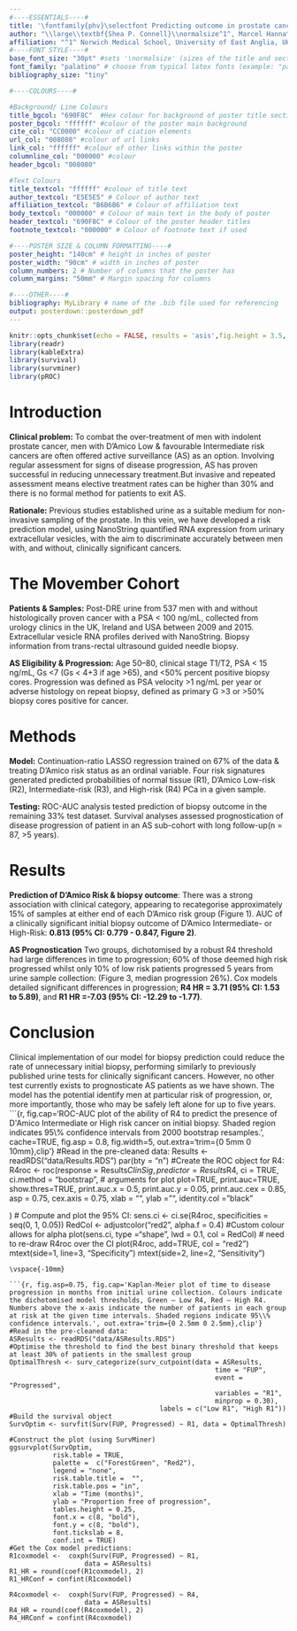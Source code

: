 ```yaml
---
#----ESSENTIALS----#
title: '\fontfamily{phv}\selectfont Predicting outcome in prostate cancer patients using a multi-signature risk classifier, derived from urinary extracellular vesicles'
author: "\\large\\textbf{Shea P. Connell}\\normalsize^1^, Marcel Hanna^1^, Frank McCarthy^2^, Rachel Hurst^1^, Helen Curley^1^, Martyn Webb^1^, Helen Walker^3^, Rob Mills^3^, Richard Y. Ball^3^, Martin G. Sanda^4^, Kathryn L. Pellegrini^4^, Dattatraya Patil^4^, Antoinette S. Perry^5^, Jack Schalken^6^, Hardev Pandha^7^, Hayley Whitaker^8^, Nening Dennis^2^, Christine Stuttle^2^, Ian G. Mills^9,10,11^, Ingrid Guldvik^10^, The Movember GAP1 Urine Biomarker Consortium, Chris Parker^2,12^, Jeremy Clark^1^, Daniel S. Brewer^1,13^, Colin S. Cooper^1^"
affiliation: "^1^ Norwich Medical School, University of East Anglia, UK; ^2^ The Institute of Cancer Research, UK; ^3^ Norfolk and Norwich University Hospitals NHS Foundation Trust, UK; ^4^ Department of Urology, Winship Cancer Institute, Emory University School of Medicine, USA; ^5^ Cancer Biology and Therapeutics Laboratory, School of Biology and Environmental Science, Conway Institute, University College Dublin, Ireland; ^6^ Nijmegen Medical Centre, Radboud University Medical Centre, The Netherlands; ^7^ Faculty of Health and Medical Sciences, The University of Surrey, UK; ^8^ Molecular Diagnostics and Therapeutics Group, University College London, UK; ^9^ School of Medicine, Dentistry and Biomedical Sciences, Institute for Health Sciences, Centre for Cancer Research and Cell Biology, Queen's University Belfast, UK; ^10^ Centre for Molecular Medicine, University of Oslo, Norway; ^11^ Nuffield Department of Surgical Sciences, University of Oxford, UK; ^12^ The Royal Marsden Hospital, Sutton, UK; ^13^ The Earlham Institute, Norwich Research Park, UK"
#----FONT STYLE----#
base_font_size: "30pt" #sets '\normalsize' (sizes of the title and sections headings will adjust based on it)
font_family: "palatino" # choose from typical latex fonts (example: "palatino")
bibliography_size: "tiny"

#----COLOURS----#

#Background/ Line Colours
title_bgcol: "690F8C"  #Hex colour for background of poster title section (default is blue)
poster_bgcol: "ffffff" #colour of the poster main background
cite_col: "CC0000" #colour of ciation elements
url_col: "008080" #colour of url links
link_col: "ffffff" #colour of other links within the poster
columnline_col: "000000" #colour 
header_bgcol: "008080"

#Text Colours
title_textcol: "ffffff" #colour of title text
author_textcol: "E5E5E5" # Colour of author text
affiliation_textcol: "B6B6B6" # Colour of affiliation text
body_textcol: "000000" # Colour of main text in the body of poster
header_textcol: "690F8C" # Colour of the poster header titles
footnote_textcol: "000000" # Colour of footnote text if used

#----POSTER SIZE & COLUMN FORMATTING----#
poster_height: "140cm" # height in inches of poster
poster_width: "90cm" # width in inches of poster
column_numbers: 2 # Number of columns that the poster has
column_margins: "50mm" # Margin spacing for columns

#----OTHER----#
bibliography: MyLibrary # name of the .bib file used for referencing
output: posterdown::posterdown_pdf
---
```


```r
knitr::opts_chunk$set(echo = FALSE, results = 'asis',fig.height = 3.5, fig.width = 4.5, out.width = "100%", warning = FALSE, fig.align = 'center', message = FALSE, dev='cairo_pdf')
library(readr)
library(kableExtra)
library(survival)
library(survminer)
library(pROC)
```
<!--- Define a bunch of colours to be used in the Quick Read box -->
\begin{figure}
\definecolor{bordercolour}{HTML}{DCDCDC}
\definecolor{titleColour}{HTML}{252525}
\definecolor{myframecolour}{HTML}{690F8C}
\mdfsetup{frametitlealignment=\center,
          frametitlefont=\fontfamily{ppl}\selectfont,
          frametitlefont=\huge,
          frametitlebackgroundcolor=bordercolour,
          frametitlefontcolor = titleColour,
          linecolor=black,
          linewidth=5pt}
\begin{mdframed}[backgroundcolor = myframecolour,
                  font = \fontfamily{ppl}\selectfont,
                  fontcolor = white, 
                  roundcorner = 20pt, 
                  innerleftmargin = 30pt,
                  innerrightmargin = 30pt,
                  frametitle={\textbf{Quick Read}}]

\Large\textbf{Question: }\large Can a non-invasive single-sample urine test reveal \textbf{both diagnostic \& prognostic information about 537 prostate cancer patients}, utilising extracellular vesicle-derived RNA expression patterns?\bigskip\\
\Large\textbf{Findings: }\large A robust, four-risk-signature model identified two groups with differing rates of treatment intervention in active surveillance use (\textbf{High Risk HR = 3.7, Low Risk HR = -7.0}) \& predicted initial biopsy outcome (\textbf{AUC = 0.81})\bigskip\\
\Large\textbf{Impact: }\large Clinical implementation of this model has the potential to \textbf{avoid the unnecessary initial biopsy of men} \& the repeated, invasive follow-up of men on active surveillance with indolent prostate cancer could be drastically reduced, or \textbf{provide a means for exiting surveillance altogether}. 
\end{mdframed}
\end{figure}
\vspace{-45mm}

# Introduction
\vspace{-7.5mm}
**Clinical problem:** To combat the over-treatment of men with indolent prostate cancer, men with D'Amico Low & favourable Intermediate risk cancers are often offered active surveillance (AS) as an option^\cite{Selvadurai2013}^. Involving regular assessment for signs of disease progression, AS has proven successful in reducing unnecessary treatment.But invasive and repeated assessment means elective treatment rates can be higher than 30%^\cite{Hamdy2016}^ and there is no formal method for patients to exit  AS. 

**Rationale:** Previous studies established urine as a suitable medium for non-invasive sampling of the prostate^\cite{McKiernan2016b,Tomlins2016a,Donovan2015,VanNeste2016}^. In this vein, we have developed a risk prediction model, using NanoString quantified RNA expression from urinary extracellular vesicles, with the aim to discriminate accurately between men with, and without, clinically significant cancers. 
\vspace{-28.5mm} 

# The Movember Cohort
\vspace{-7.5mm}
  **Patients \& Samples:** Post-DRE urine from 537 men with and without histologically proven cancer with a PSA < 100 ng/mL, collected from urology clinics in the UK, Ireland and USA between 2009 and 2015. Extracellular vesicle RNA profiles derived with NanoString. Biopsy information from trans-rectal ultrasound guided needle biopsy.  

  **AS Eligibility \& Progression:** Age 50–80, clinical stage T1/T2, PSA < 15 ng/mL, Gs <7 (Gs < 4+3 if age >65), and <50% percent positive biopsy cores. Progression was defined as PSA velocity >1 ng/mL per year or adverse histology on repeat biopsy, defined as primary G >3 or >50% biopsy cores positive for cancer. 

\vspace{-28.5mm}

# Methods
\vspace{-7.5mm}
**Model:** Continuation-ratio LASSO regression trained on 67% of the data \& treating D'Amico risk status as an ordinal variable. Four risk signatures generated predicted probabilities of normal tissue (R1), D’Amico Low-risk (R2), Intermediate-risk (R3), and High-risk (R4) PCa in a given sample. 

**Testing:**  ROC-AUC analysis tested prediction of biopsy outcome in the remaining 33% test dataset. Survival analyses assessed prognostication of disease progression of patient in an AS sub-cohort with long follow-up(n = 87, >5 years). 
\vspace{-28.5mm}

# Results
\vspace{-7.5mm}
**Prediction of D'Amico Risk \& biopsy outcome**: There was a strong association with clinical category, appearing to recategorise approximately 15% of samples at either end of each D'Amico risk group (Figure 1). AUC of a clinically significant initial biopsy outcome of D'Amico Intermediate- or High-Risk: **0.813 (95% CI: 0.779 - 0.847, Figure 2)**. 

**AS Prognostication** Two groups, dichotomised by a robust R4 threshold had large differences in time to progression; 60% of those deemed high risk progressed whilst only 10% of low risk patients progressed 5 years from urine sample collection: (Figure 3, median progression 26%). Cox models detailed significant differences in progression; **R4 HR = 3.71 (95% CI: 1.53 to 5.89)**, and **R1 HR =-7.03 (95% CI: -12.29 to -1.77)**. 
\vspace{-28.5mm}

# Conclusion
\vspace{-7.5mm}
Clinical implementation of our model for biopsy prediction could reduce the rate of unnecessary initial biopsy, performing similarly to previously published urine tests for clinically significant cancers. However, no other test currently exists to prognosticate AS patients as we have shown. The model has the potential identify men at particular risk of progression, or, more importantly, those who may be safely left alone for up to five years.  
```{r, fig.cap='ROC-AUC plot of the ability of R4 to predict the presence of D\'Amico Intermediate or High risk cancer on initial biopsy. Shaded region indicates 95\\% confidence intervals from 2000 bootstrap resamples.', cache=TRUE, fig.asp = 0.8, fig.width=5, out.extra='trim={0 5mm 0 10mm},clip'}
#Read in the pre-cleaned data:
Results <- readRDS("data/Results.RDS") 
par(bty = "n")
#Create the ROC object for R4:
R4roc <- roc(response = Results$ClinSig,
             predictor = Results$R4,
             ci = TRUE, 
             ci.method = "bootstrap",
             # arguments for plot
             plot=TRUE,
             print.auc=TRUE, 
             show.thres=TRUE,
             print.auc.x = 0.5,
             print.auc.y = 0.05,
             print.auc.cex = 0.85,
             asp = 0.75,
             cex.axis = 0.75,
             xlab = "",
             ylab = "",
             identity.col = "black"
             
)
# Compute and plot the 95% CI:
sens.ci <- ci.se(R4roc,
                 specificities = seq(0, 1, 0.05))
RedCol <- adjustcolor("red2", alpha.f = 0.4) #Custom colour allows for alpha
plot(sens.ci, 
     type ="shape",
     lwd = 0.1,
     col = RedCol)
# need to re-draw R4roc over the CI
plot(R4roc, add=TRUE, col = "red2")
mtext(side=1, line=3, "Specificity")
mtext(side=2, line=2, "Sensitivity")
```
\vspace{-10mm}

```{r, fig.asp=0.75, fig.cap='Kaplan-Meier plot of time to disease progression in months from initial urine collection. Colours indicate the dichotomised model thresholds, Green – Low R4, Red – High R4. Numbers above the x-axis indicate the number of patients in each group at risk at the given time intervals. Shaded regions indicate 95\\% confidence intervals.', out.extra='trim={0 2.5mm 0 2.5mm},clip'}
#Read in the pre-cleaned data:
ASResults <- readRDS("data/ASResults.RDS") 
#Optimise the threshold to find the best binary threshold that keeps at least 30% of patients in the smallest group
OptimalThresh <- surv_categorize(surv_cutpoint(data = ASResults,
                                                    time = "FUP",
                                                    event = "Progressed",
                                                    variables = "R1",
                                                    minprop = 0.30),
                                      labels = c("Low R1", "High R1"))
#Build the survival object 
SurvOptim <- survfit(Surv(FUP, Progressed) ~ R1, data = OptimalThresh)

#Construct the plot (using SurvMiner)
ggsurvplot(SurvOptim, 
           risk.table = TRUE,
           palette =  c("ForestGreen", "Red2"),
           legend = "none",
           risk.table.title =  "",
           risk.table.pos = "in",
           xlab = "Time (months)",
           ylab = "Proportion free of progression",
           tables.height = 0.25,
           font.x = c(8, "bold"),
           font.y = c(8, "bold"),
           font.tickslab = 8,
           conf.int = TRUE)
#Get the Cox model predictions:
R1coxmodel <-  coxph(Surv(FUP, Progressed) ~ R1,
                   data = ASResults)
R1_HR = round(coef(R1coxmodel), 2)
R1_HRConf = confint(R1coxmodel)

R4coxmodel <-  coxph(Surv(FUP, Progressed) ~ R4,
                   data = ASResults)
R4_HR = round(coef(R4coxmodel), 2)
R4_HRConf = confint(R4coxmodel)
```

<!--- This prints the bibliography and affiliations as a single floating figure to allow for appropriate vertical spacing -->
\vspace{-15mm}
\begin{figure}
\printbibliography 
\vspace{0mm}
\centering
\includegraphics[clip=true,width = 38cm]{Affiliations}
\end{figure}
\vspace{-60mm}
<!--- Add the footnote and the QR code to the GitHub repo, with the raisebox argument adjusting the image vertical centering -->
\blfootnote{\newline All analyses presented were undertaken in R, with the poster produced through the `posterdown` package. All of the code \& data needed to reproduce this poster exactly as seen can be found at \textbf{https://github.com/Shedimus/EACR-Tracking-Cancer}\raisebox{-.4\height}{\includegraphics[clip=true,width = 4cm]{GitHubQR}}}